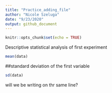 ```yaml
---
title: "Practice_adding_file"
author: "Nicole Szeluga"
date: "9/23/2020"
output: github_document
---
```


```r
knitr::opts_chunk$set(echo = TRUE)
```

Descriptive statistical analysis of first experiment

```r
mean(data)
```
##standard deviation of the first variable 

```r
sd(data)
```

will we be writing on thr same line?